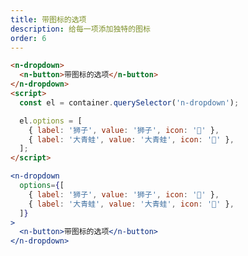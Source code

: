 ```yaml
---
title: 带图标的选项
description: 给每一项添加独特的图标
order: 6
---
```


```html
<n-dropdown>
  <n-button>带图标的选项</n-button>
</n-dropdown>
<script>
  const el = container.querySelector('n-dropdown');

  el.options = [
    { label: '狮子', value: '狮子', icon: '🦁' },
    { label: '大青蛙', value: '大青蛙', icon: '🐸' },
  ];
</script>
```

```jsx
<n-dropdown
  options={[
    { label: '狮子', value: '狮子', icon: '🦁' },
    { label: '大青蛙', value: '大青蛙', icon: '🐸' },
  ]}
>
  <n-button>带图标的选项</n-button>
</n-dropdown>
```
